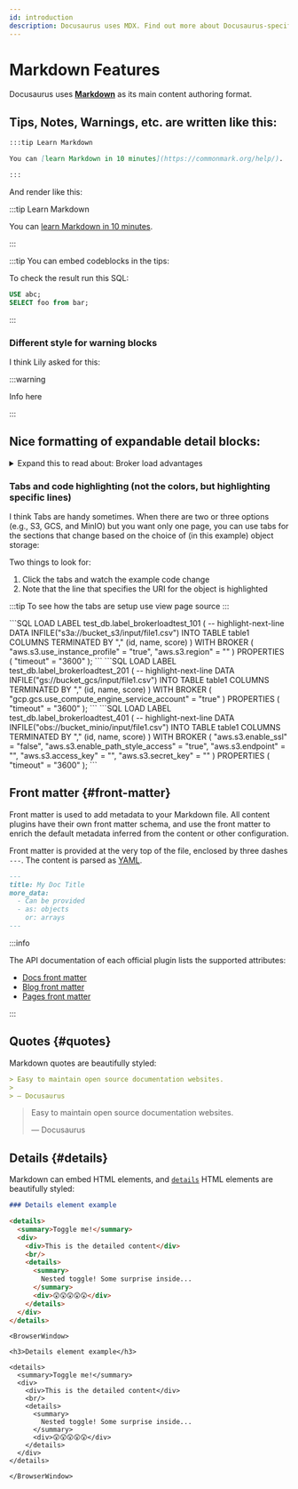```yaml
---
id: introduction
description: Docusaurus uses MDX. Find out more about Docusaurus-specific features when writing Markdown.
---
```


# Markdown Features


Docusaurus uses **[Markdown](https://commonmark.org/)** as its main content authoring format.

## Tips, Notes, Warnings, etc. are written like this:

```md
:::tip Learn Markdown

You can [learn Markdown in 10 minutes](https://commonmark.org/help/).

:::
```

And render like this:

:::tip Learn Markdown

You can [learn Markdown in 10 minutes](https://commonmark.org/help/).

:::

:::tip You can embed codeblocks in the tips:

To check the result run this SQL:

```SQL
USE abc;
SELECT foo from bar;
```

:::

### Different style for warning blocks

I think Lily asked for this:

:::warning

Info here

:::

## Nice formatting of expandable detail blocks:

<details>

<summary>Expand this to read about: Broker load advantages</summary>

### Advantages of Broker Load

- Broker Load supports data transformation, UPSERT, and DELETE operations during loading.
- Broker Load runs in the background and clients don't need to stay connected for the job to continue.
- Broker Load is preferred for long running jobs, the default timeout is 4 hours.
- Broker Load supports Parquet, ORC, and CSV file format.

### Data flow

1. The user creates a load job
2. The frontend (FE) creates a query plan and distributes the plan to the backend nodes (BE)
3. The backend (BE) nodes pull the data from the source and load the data into StarRocks

</details>

### Tabs and code highlighting (not the colors, but highlighting specific lines)

I think Tabs are handy sometimes. When there are two or three options (e.g., S3, GCS, and MinIO) but you want only one page, you can use tabs for the sections that change based on the choice of (in this example) object storage:

Two things to look for:
1. Click the tabs and watch the example code change
2. Note that the line that specifies the URI for the object is highlighted

:::tip
To see how the tabs are setup use view page source
:::


<Tabs groupId="deployMethod">
  <TabItem value="S3" label="AWS S3" default>
```SQL
LOAD LABEL test_db.label_brokerloadtest_101
(
-- highlight-next-line
    DATA INFILE("s3a://bucket_s3/input/file1.csv")
    INTO TABLE table1
    COLUMNS TERMINATED BY ","
    (id, name, score)
)
WITH BROKER
(
    "aws.s3.use_instance_profile" = "true",
    "aws.s3.region" = "<aws_s3_region>"
)
PROPERTIES
(
    "timeout" = "3600"
);
```
  </TabItem>
  <TabItem value="GCS" label="Google GCS">
```SQL
LOAD LABEL test_db.label_brokerloadtest_201
(
-- highlight-next-line
    DATA INFILE("gs://bucket_gcs/input/file1.csv")
    INTO TABLE table1
    COLUMNS TERMINATED BY ","
    (id, name, score)
)
WITH BROKER
(
    "gcp.gcs.use_compute_engine_service_account" = "true"
)
PROPERTIES
(
    "timeout" = "3600"
);
```
  </TabItem>
  <TabItem value="MinIO" label="MinIO">
```SQL
LOAD LABEL test_db.label_brokerloadtest_401
(
-- highlight-next-line
    DATA INFILE("obs://bucket_minio/input/file1.csv")
    INTO TABLE table1
    COLUMNS TERMINATED BY ","
    (id, name, score)
)
WITH BROKER
(
    "aws.s3.enable_ssl" = "false",
    "aws.s3.enable_path_style_access" = "true",
    "aws.s3.endpoint" = "<s3_endpoint>",
    "aws.s3.access_key" = "<iam_user_access_key>",
    "aws.s3.secret_key" = "<iam_user_secret_key>"
)
PROPERTIES
(
    "timeout" = "3600"
);
```
  </TabItem>
</Tabs>

## Front matter {#front-matter}

Front matter is used to add metadata to your Markdown file. All content plugins have their own front matter schema, and use the front matter to enrich the default metadata inferred from the content or other configuration.

Front matter is provided at the very top of the file, enclosed by three dashes `---`. The content is parsed as [YAML](https://yaml.org/spec/1.2.2/).

```md
---
title: My Doc Title
more_data:
  - Can be provided
  - as: objects
    or: arrays
---
```

:::info

The API documentation of each official plugin lists the supported attributes:

- [Docs front matter](../../api/plugins/plugin-content-docs.mdx#markdown-front-matter)
- [Blog front matter](../../api/plugins/plugin-content-blog.mdx#markdown-front-matter)
- [Pages front matter](../../api/plugins/plugin-content-pages.mdx#markdown-front-matter)

:::

## Quotes {#quotes}

Markdown quotes are beautifully styled:

```md
> Easy to maintain open source documentation websites.
>
> — Docusaurus
```

<BrowserWindow>

> Easy to maintain open source documentation websites.
>
> — Docusaurus

</BrowserWindow>

## Details {#details}

Markdown can embed HTML elements, and [`details`](https://developer.mozilla.org/en-US/docs/Web/HTML/Element/details) HTML elements are beautifully styled:

```md
### Details element example

<details>
  <summary>Toggle me!</summary>
  <div>
    <div>This is the detailed content</div>
    <br/>
    <details>
      <summary>
        Nested toggle! Some surprise inside...
      </summary>
      <div>😲😲😲😲😲</div>
    </details>
  </div>
</details>
```

```mdx-code-block
<BrowserWindow>

<h3>Details element example</h3>

<details>
  <summary>Toggle me!</summary>
  <div>
    <div>This is the detailed content</div>
    <br/>
    <details>
      <summary>
        Nested toggle! Some surprise inside...
      </summary>
      <div>😲😲😲😲😲</div>
    </details>
  </div>
</details>

</BrowserWindow>
```
